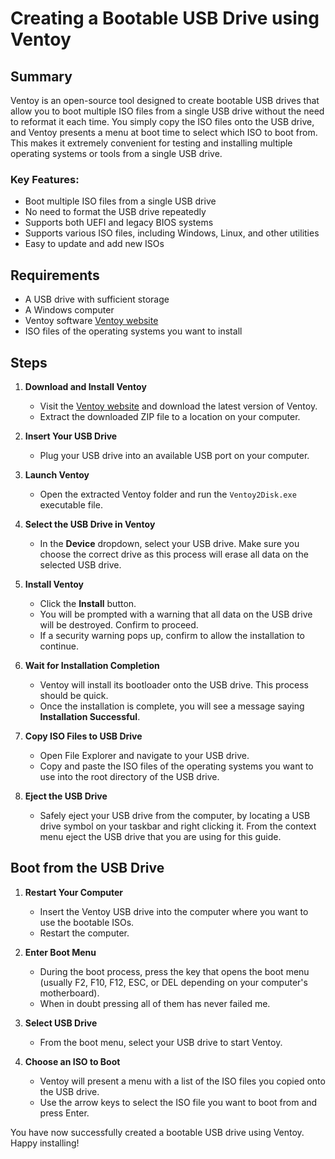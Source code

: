 # Creating a Bootable USB Drive using Ventoy

## Summary

Ventoy is an open-source tool designed to create bootable USB drives that allow you to boot multiple ISO files from a single USB drive without the need to reformat it each time. You simply copy the ISO files onto the USB drive, and Ventoy presents a menu at boot time to select which ISO to boot from. This makes it extremely convenient for testing and installing multiple operating systems or tools from a single USB drive.

### Key Features:

- Boot multiple ISO files from a single USB drive
- No need to format the USB drive repeatedly
- Supports both UEFI and legacy BIOS systems
- Supports various ISO files, including Windows, Linux, and other utilities
- Easy to update and add new ISOs

## Requirements

- A USB drive with sufficient storage
- A Windows computer
- Ventoy software [Ventoy website](https://www.ventoy.net/en/index.html)
- ISO files of the operating systems you want to install

## Steps

1. **Download and Install Ventoy**

   - Visit the [Ventoy website](https://www.ventoy.net/en/download.html) and download the latest version of Ventoy.
   - Extract the downloaded ZIP file to a location on your computer.

2. **Insert Your USB Drive**

   - Plug your USB drive into an available USB port on your computer.

3. **Launch Ventoy**

   - Open the extracted Ventoy folder and run the `Ventoy2Disk.exe` executable file.

4. **Select the USB Drive in Ventoy**

   - In the **Device** dropdown, select your USB drive. Make sure you choose the correct drive as this process will erase all data on the selected USB drive.

5. **Install Ventoy**

   - Click the **Install** button.
   - You will be prompted with a warning that all data on the USB drive will be destroyed. Confirm to proceed.
   - If a security warning pops up, confirm to allow the installation to continue.

6. **Wait for Installation Completion**

   - Ventoy will install its bootloader onto the USB drive. This process should be quick.
   - Once the installation is complete, you will see a message saying **Installation Successful**.

7. **Copy ISO Files to USB Drive**

   - Open File Explorer and navigate to your USB drive.
   - Copy and paste the ISO files of the operating systems you want to use into the root directory of the USB drive.

8. **Eject the USB Drive**

   - Safely eject your USB drive from the computer, by locating a USB drive symbol on your taskbar and right clicking it. From the context menu eject the USB drive that you are using for this guide.

## Boot from the USB Drive

1. **Restart Your Computer**

   - Insert the Ventoy USB drive into the computer where you want to use the bootable ISOs.
   - Restart the computer.

2. **Enter Boot Menu**

   - During the boot process, press the key that opens the boot menu (usually F2, F10, F12, ESC, or DEL depending on your computer's motherboard).
   - When in doubt pressing all of them has never failed me.

3. **Select USB Drive**

   - From the boot menu, select your USB drive to start Ventoy.

4. **Choose an ISO to Boot**

   - Ventoy will present a menu with a list of the ISO files you copied onto the USB drive.
   - Use the arrow keys to select the ISO file you want to boot from and press Enter.

You have now successfully created a bootable USB drive using Ventoy. Happy installing!
